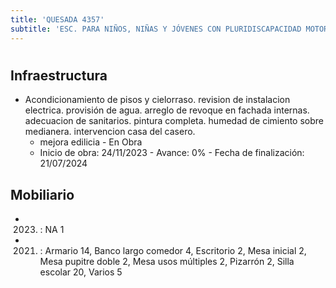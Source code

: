 ```yaml
---
title: 'QUESADA 4357'
subtitle: 'ESC. PARA NIÑOS, NIÑAS Y JÓVENES CON PLURIDISCAPACIDAD MOTORA N° 11 DR. AQUILES GAREISO'
---
```


#
## Infraestructura

* Acondicionamiento de pisos y cielorraso. revision de instalacion electrica.  provisión de agua. arreglo de revoque en fachada internas. adecuacion de sanitarios. pintura completa. humedad de cimiento sobre medianera. intervencion casa del casero. 
    + mejora edilicia - En Obra 
    + Inicio de obra: 24/11/2023 - Avance: 0% - Fecha de finalización: 21/07/2024 






## Mobiliario

*  (2023) : NA 1 

*  (2021) : Armario 14, Banco largo comedor 4, Escritorio 2, Mesa inicial 2, Mesa pupitre doble 2, Mesa usos múltiples 2, Pizarrón 2, Silla escolar 20, Varios 5 



